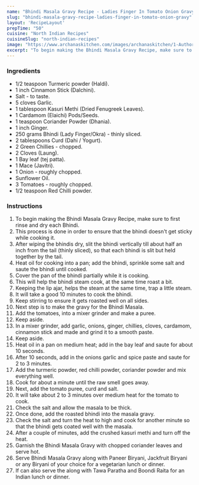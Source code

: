 ---
name: "Bhindi Masala Gravy Recipe - Ladies Finger In Tomato Onion Gravy"
slug: "bhindi-masala-gravy-recipe-ladies-finger-in-tomato-onion-gravy"
layout: 'RecipeLayout'
prepTime: "50"
cuisine: "North Indian Recipes"
cuisineSlug: "north-indian-recipes"
image: "https://www.archanaskitchen.com/images/archanaskitchen/1-Author/vidzworld-gmail.com/Bhindi_Masala_Recipe_-_Ladies_Finger_In_Tomato_Onion_Gravy_-4.jpg"
excerpt: "To begin making the Bhindi Masala Gravy Recipe, make sure to first rinse and dry each Bhindi"
---

### Ingredients

- 1/2 teaspoon Turmeric powder (Haldi).
- 1 inch Cinnamon Stick (Dalchini).
- Salt - to taste.
- 5 cloves Garlic.
- 1 tablespoon Kasuri Methi (Dried Fenugreek Leaves).
- 1 Cardamom (Elaichi) Pods/Seeds.
- 1 teaspoon Coriander Powder (Dhania).
- 1 inch Ginger.
- 250 grams Bhindi (Lady Finger/Okra) - thinly sliced.
- 2 tablespoons Curd (Dahi / Yogurt).
- 2 Green Chillies - chopped.
- 2 Cloves (Laung).
- 1 Bay leaf (tej patta).
- 1 Mace (Javitri).
- 1 Onion - roughly chopped.
- Sunflower Oil.
- 3 Tomatoes - roughly chopped.
- 1/2 teaspoon Red Chilli powder.

### Instructions

1. To begin making the Bhindi Masala Gravy Recipe, make sure to first rinse and dry each Bhindi.
1. This process is done in order to ensure that the bhindi doesn't get sticky while cooking it.
1. After wiping the bhindis dry, slit the bhindi vertically till about half an inch from the tail (thinly sliced), so that each bhindi is slit but held together by the tail.
1. Heat oil for cooking into a pan; add the bhindi, sprinkle some salt and saute the bhindi until cooked.
1. Cover the pan of the bhindi partially while it is cooking.
1. This will help the bhindi steam cook, at the same time roast a bit.
1. Keeping the lip ajar, helps the steam at the same time, trap a little steam.
1. It will take a good 10 minutes to cook the bhindi.
1. Keep stirring to ensure it gets roasted well on all sides.
1. Next step is to make the gravy for the Bhindi Masala.
1. Add the tomatoes, into a mixer grinder and make a puree.
1. Keep aside.
1. In a mixer grinder, add garlic, onions, ginger, chillies, cloves, cardamom, cinnamon stick and made and grind it to a smooth paste.
1. Keep aside.
1. Heat oil in a pan on medium heat; add in the bay leaf and saute for about 10 seconds.
1. After 10 seconds, add in the  onions garlic and spice paste and saute for 2 to 3 minutes.
1. Add the turmeric powder, red chilli powder, coriander powder and mix everything well.
1. Cook for about a minute until the raw smell goes away.
1. Next, add the tomato puree, curd and salt.
1. It will take about 2 to 3 minutes over medium heat for the tomato to cook.
1. Check the salt and allow the masala to be thick.
1. Once done, add the roasted bhindi into the masala gravy.
1. Check the salt and turn the heat to high and cook for another minute so that the bhindi gets coated well with the masala.
1. After a couple of minutes, add the crushed kasuri methi and turn off the heat.
1. Garnish the Bhindi Masala Gravy with chopped coriander leaves and serve hot.
1. Serve Bhindi Masala Gravy along with Paneer Biryani, Jackfruit Biryani or any Biryani of your choice for a vegetarian lunch or dinner.
1. If can also serve the along with Tawa Paratha and Boondi Raita for an Indian lunch or dinner.

